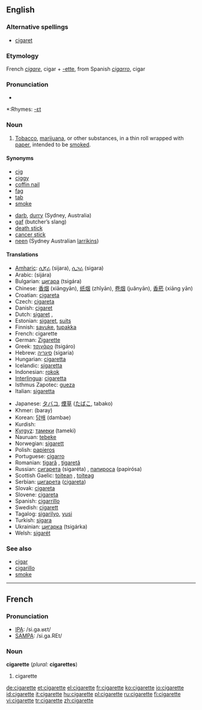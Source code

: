 ==English==

===Alternative spellings===
*[[cigaret]]

===Etymology===
French ''[[cigare]]'', cigar + [[-ette]], from Spanish ''[[cigarro]]'', cigar

===Pronunciation===
*{{audio|en-us-cigarette.ogg|Audio (US)}}

*:Rhymes: [[Rhymes:English:-ɛt|-ɛt]]

===Noun===
{{en-noun}}

# [[tobacco|Tobacco]], [[marijuana]], or other substances, in a thin roll wrapped with [[paper]], intended to be [[smoke]]d.

====Synonyms====
{{top2}}
*[[cig]]
*[[ciggy]]
*[[coffin nail]]
*[[fag]]
*[[tab]]
*[[smoke]]
{{mid2}}
*[[darb]], [[durry]] (Sydney, Australia)
*[[gaf]] (butcher’s slang)
*[[death stick]]
*[[cancer stick]]
*[[neen]] (Sydney Australian [[larrikins]])
{{bottom}}

====Translations====
{{trans-top|Cigarette}}
*[[Amharic]]: [[ሲጃራ]] (sijara), [[ሲጋራ]] (sigara)
*Arabic: {{ARchar|[[سيجارة]]}} (sijára) {{f}}
*Bulgarian: [[цигара]] (tsigára) {{f}}
*Chinese: [[香烟]] (xiāngyān), [[纸烟]] (zhǐyān), [[卷烟]] (juǎnyān), [[香菸]] (xiāng yān)
*Croatian: [[cigareta]] {{f}}
*Czech: [[cigareta]] {{f}}
*Danish: [[cigaret]] {{g|Danish}}
*Dutch: [[sigaret]] {{m}}, {{f}}
*Estonian: [[sigaret]], [[suits]]
*Finnish: [[savuke]], [[tupakka]]
*French: cigarette {{f}}
*German: [[Zigarette]] {{f}}
*Greek: [[τσιγάρο]] (tsigáro) {{n}}
*Hebrew: [[סיגריה]] (sigaria) {{f}}
*Hungarian: [[cigaretta]]
*Icelandic: [[sígaretta]] {{f}}
*Indonesian: [[rokok]]
*[[Interlingua]]: [[cigaretta]]
*Isthmus Zapotec: [[gueza]]
*Italian: [[sigaretta]] {{f}}
{{trans-mid}}
*Japanese: [[タバコ]], [[煙草]] ([[たばこ]], tabako)
*Khmer: {{KMchar|[[បារី]]}} (baray)
*Korean: [[담배]] (dambae)
*Kurdish: {{KUchar|[[جگه‌ره‌]]}}
*[[Kyrgyz]]: [[тамеки]] (tameki)
*Nauruan: [[tebeke]]
*Norwegian: [[sigarett]] {{m}}
*Polish: [[papieros]] {{m}}
*Portuguese: [[cigarro]] {{m}}
*Romanian: [[ţigară]] {{f}}, [[ţigaretă]] {{f}}
*Russian: [[сигарета]] (sigaréta) {{f}}, [[папироса]] (papirósa) {{f}}
*Scottish Gaelic: [[toitean]] {{m}}, [[toiteag]] {{f}}
*Serbian: [[цигарета]] ([[cigareta]]) {{f}}
*Slovak: [[cigareta]] {{f}}
*Slovene: [[cigareta]] {{f}}
*Spanish: [[cigarrillo]] {{m}}
*Swedish: [[cigarett]] {{c}}
*Tagalog: [[sigarilyo]], [[yusi]]
*Turkish: [[sigara]]
*Ukrainian: [[цигарка]] (tsigárka) {{f}}
*Welsh: [[sigarét]] {{f}}
{{trans-bottom}}

===See also===
*[[cigar]]
*[[cigarillo]]
*[[smoke]]

----

==French==

===Pronunciation===
*[[w:IPA|IPA]]: /si.ɡa.ʁɛt/
*[[w:SAMPA|SAMPA]]: /si.ga.REt/

===Noun===
'''cigarette''' {{f}} (''plural:'' '''cigarettes''')

# cigarette

[[de:cigarette]]
[[et:cigarette]]
[[el:cigarette]]
[[fr:cigarette]]
[[ko:cigarette]]
[[io:cigarette]]
[[id:cigarette]]
[[it:cigarette]]
[[hu:cigarette]]
[[pl:cigarette]]
[[ru:cigarette]]
[[fi:cigarette]]
[[vi:cigarette]]
[[tr:cigarette]]
[[zh:cigarette]]